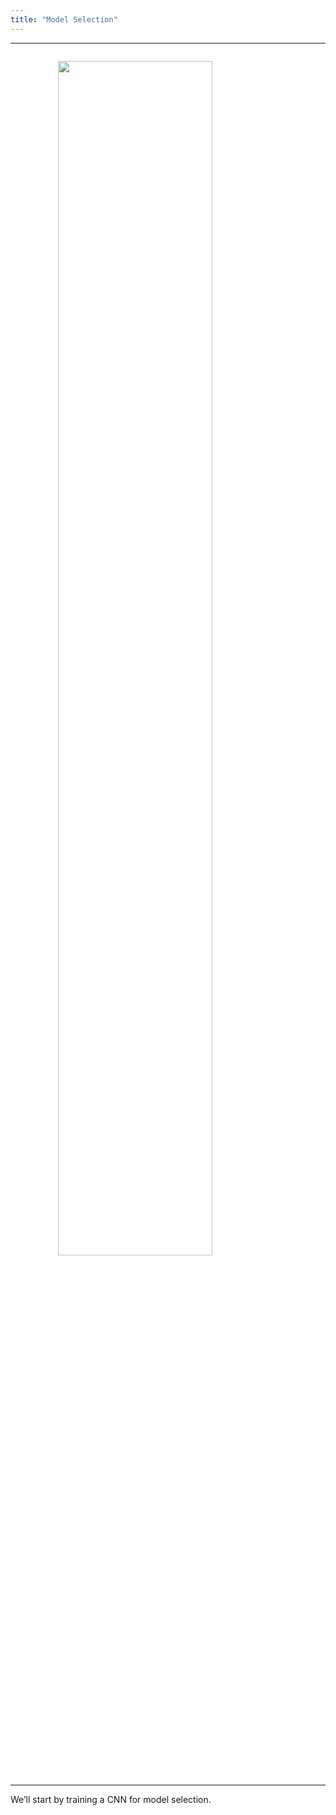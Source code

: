 ```yaml
---
title: "Model Selection"
---
```


<style>
.center {
  display: block;
  padding-top: 1em;
  padding-bottom: 1em;
  margin-left: auto;
  margin-right: auto;
  width: 70%;
}
</style>

----

<img src="img/simulation-models.jpg" class="center">

----

We'll start by training a CNN for model selection.
